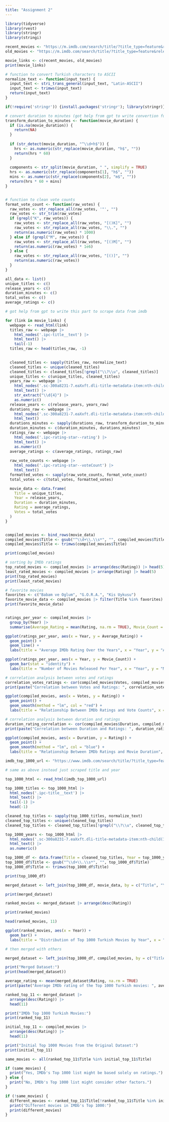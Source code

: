 ```yaml
---
title: "Assignment 2"
---
```


```r
library(tidyverse)
library(rvest)
library(stringr)
library(stringi)

recent_movies <- "https://m.imdb.com/search/title/?title_type=feature&release_date=2010-01-01,2023-12-30&num_votes=2500,&country_of_origin=TR&count=250"
old_movies <- "https://m.imdb.com/search/title/?title_type=feature&release_date=,2009-12-31&num_votes=2500,&country_of_origin=TR&count=250"

movie_links <- c(recent_movies, old_movies)
print(movie_links)

# function to convert Turkish characters to ASCII
normalize_text <- function(input_text) {
  input_text <- stri_trans_general(input_text, "Latin-ASCII")
  input_text <- trimws(input_text) 
  return(input_text)
}

if(!require('stringr')) {install.packages('stringr'); library(stringr)}

# convert duration to minutes (got help from gpt to write convertion function)
transform_duration_to_minutes <- function(movie_duration) {
  if (is.na(movie_duration)) {
    return(NA)
  }
  
  if (str_detect(movie_duration, "^\\d+h$")) {
    hrs <- as.numeric(str_replace(movie_duration, "h$", ""))
    return(hrs * 60)
  }
  
  components <- str_split(movie_duration, " ", simplify = TRUE)
  hrs <- as.numeric(str_replace(components[1], "h$", ""))
  mins <- as.numeric(str_replace(components[2], "m$", ""))
  return(hrs * 60 + mins)
}


# function to clean vote counts
format_vote_count <- function(raw_votes) {
  raw_votes <- str_replace_all(raw_votes, '"', "")
  raw_votes <- str_trim(raw_votes)
  if (grepl("K", raw_votes)) {
    raw_votes <- str_replace_all(raw_votes, "[()K]", "")
    raw_votes <- str_replace_all(raw_votes, "\\.", "")
    return(as.numeric(raw_votes) * 1000)
  } else if (grepl("M", raw_votes)) {
    raw_votes <- str_replace_all(raw_votes, "[()M]", "")
    return(as.numeric(raw_votes) * 1e6)
  } else {
    raw_votes <- str_replace_all(raw_votes, "[()]", "")
    return(as.numeric(raw_votes))
  }
}

all_data <- list()
unique_titles <- c()
release_years <- c()
duration_minutes <- c()
total_votes <- c()
average_ratings <- c()

# got help from gpt to write this part to scrape data from imdb

for (link in movie_links) {
  webpage <- read_html(link)
  titles_raw <- webpage |> 
    html_nodes('.ipc-title__text') |> 
    html_text() |> 
    tail(-1)
  titles_raw <- head(titles_raw, -1)

  
  cleaned_titles <- sapply(titles_raw, normalize_text)
  cleaned_titles <- unique(cleaned_titles)
  cleaned_titles <- cleaned_titles[!grepl("\\?\\u", cleaned_titles)]
  unique_titles <- c(unique_titles, cleaned_titles)
  years_raw <- webpage |> 
    html_nodes('.sc-300a8231-7.eaXxft.dli-title-metadata-item:nth-child(1)') |> 
    html_text() |> 
    str_extract("\\d{4}") |> 
    as.numeric()
  release_years <- c(release_years, years_raw)
  durations_raw <- webpage |> 
    html_nodes('.sc-300a8231-7.eaXxft.dli-title-metadata-item:nth-child(2)') |> 
    html_text()
  durations_minutes <- sapply(durations_raw, transform_duration_to_minutes)
  duration_minutes <- c(duration_minutes, durations_minutes)
  ratings_raw <- webpage |> 
    html_nodes('.ipc-rating-star--rating') |> 
    html_text() |> 
    as.numeric()
  average_ratings <- c(average_ratings, ratings_raw)
  
  raw_vote_counts <- webpage |> 
    html_nodes('.ipc-rating-star--voteCount') |> 
    html_text()
  formatted_votes <- sapply(raw_vote_counts, format_vote_count)
  total_votes <- c(total_votes, formatted_votes)

  movie_data <- data.frame(
    Title = unique_titles,
    Year = release_years,
    Duration = duration_minutes,
    Rating = average_ratings,
    Votes = total_votes
  )
}


compiled_movies <- bind_rows(movie_data)
compiled_movies$Title <- gsub("^\\d+\\.\\s*", "", compiled_movies$Title)
compiled_movies$Title <- trimws(compiled_movies$Title)

print(compiled_movies)

# sorting by IMDb ratings
top_rated_movies <- compiled_movies |> arrange(desc(Rating)) |> head(5)
least_rated_movies <- compiled_movies |> arrange(Rating) |> head(5)
print(top_rated_movies)
print(least_rated_movies)

# favorite movies
favorites <- c("Babam ve Oglum", "G.O.R.A.", "Kis Uykusu")
favorite_movie_data <- compiled_movies |> filter(Title %in% favorites)
print(favorite_movie_data)


ratings_per_year <- compiled_movies |> 
  group_by(Year) |> 
  summarise(Average_Rating = mean(Rating, na.rm = TRUE), Movie_Count = n())

ggplot(ratings_per_year, aes(x = Year, y = Average_Rating)) +
  geom_point() +
  geom_line() +
  labs(title = "Average IMDb Rating Over the Years", x = "Year", y = "Average IMDb Rating")

ggplot(ratings_per_year, aes(x = Year, y = Movie_Count)) +
  geom_bar(stat = "identity") +
  labs(title = "Number of Movies Released Per Year", x = "Year", y = "Movie Count")

# correlation analysis between votes and ratings
correlation_votes_ratings <- cor(compiled_movies$Votes, compiled_movies$Rating, use = "complete.obs")
print(paste("Correlation between Votes and Ratings: ", correlation_votes_ratings))

ggplot(compiled_movies, aes(x = Votes, y = Rating)) +
  geom_point() +
  geom_smooth(method = "lm", col = "red") +
  labs(title = "Relationship Between IMDb Ratings and Vote Counts", x = "Vote Count", y = "IMDb Rating")

# correlation analysis between duration and ratings
duration_rating_correlation <- cor(compiled_movies$Duration, compiled_movies$Rating, use = "complete.obs")
print(paste("Correlation between Duration and Ratings: ", duration_rating_correlation))

ggplot(compiled_movies, aes(x = Duration, y = Rating)) +
  geom_point() +
  geom_smooth(method = "lm", col = "blue") +
  labs(title = "Relationship Between IMDb Ratings and Movie Duration", x = "Movie Duration (minutes)", y = "IMDb Rating")

imdb_top_1000_url <- "https://www.imdb.com/search/title/?title_type=feature&groups=top_1000&country_of_origin=TR"

# same as above instead just scraped title and year

top_1000_html <- read_html(imdb_top_1000_url)

top_1000_titles <- top_1000_html |> 
  html_nodes('.ipc-title__text') |> 
  html_text() |> 
  tail(-1) |> 
  head(-1)

cleaned_top_titles <- sapply(top_1000_titles, normalize_text)
cleaned_top_titles <- unique(cleaned_top_titles)
cleaned_top_titles <- cleaned_top_titles[!grepl("\\?\\u", cleaned_top_titles)]

top_1000_years <- top_1000_html |> 
  html_nodes('.sc-300a8231-7.eaXxft.dli-title-metadata-item:nth-child(1)') |> 
  html_text() |> 
  as.numeric()

top_1000_df <- data.frame(Title = cleaned_top_titles, Year = top_1000_years)
top_1000_df$Title <- gsub("^\\d+\\.\\s*", "", top_1000_df$Title)
top_1000_df$Title <- trimws(top_1000_df$Title)

print(top_1000_df)

merged_dataset <- left_join(top_1000_df, movie_data, by = c("Title", "Year"))

print(merged_dataset)

ranked_movies <- merged_dataset |> arrange(desc(Rating))

print(ranked_movies)

head(ranked_movies, 11)

ggplot(ranked_movies, aes(x = Year)) +
  geom_bar() +
  labs(title = "Distribution of Top 1000 Turkish Movies by Year", x = "Year", y = "Number of Movies")

# then merged with others 

merged_dataset <- left_join(top_1000_df, compiled_movies, by = c("Title", "Year"))

print("Merged Dataset:")
print(head(merged_dataset))

average_rating <- mean(merged_dataset$Rating, na.rm = TRUE)
print(paste("Average IMDb rating of the Top 1000 Turkish movies: ", average_rating))

ranked_top_11 <- merged_dataset |> 
  arrange(desc(Rating)) |> 
  head(11)

print("IMDb Top 1000 Turkish Movies:")
print(ranked_top_11)

initial_top_11 <- compiled_movies |> 
  arrange(desc(Rating)) |> 
  head(11)

print("Initial Top 1000 Movies from the Original Dataset:")
print(initial_top_11)

same_movies <- all(ranked_top_11$Title %in% initial_top_11$Title)

if (same_movies) {
  print("Yes, IMDb's Top 1000 list might be based solely on ratings.")
} else {
  print("No, IMDb's Top 1000 list might consider other factors.")
}

if (!same_movies) {
  different_movies <- ranked_top_11$Title[!ranked_top_11$Title %in% initial_top_11$Title]
  print("Different movies in IMDb's Top 1000:")
  print(different_movies)
}
```
